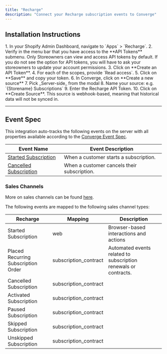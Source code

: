 ```yaml
---
title: "Recharge"
description: "Connect your Recharge subscription events to Converge"
---
```


## Installation Instructions


  <Steps>
      <Step title="Navigate to the Recharge Admin Dashboard">
      1. In your Shopify Admin Dashboard, navigate to `Apps` > `Recharge`.
      2. Verify in the menu bar that you have access to the **API Tokens** submenu.
      <Note>Only Storeowners can view and access API tokens by default. If you do not see the option for API tokens, you will have to ask your storeowners to update your account permissions. </Note>
  </Step>
  <Step title="Create your token">
      3. Click on **Create an API Token**.
      4. For each of the scopes, provide `Read access`.
      5. Click on **Save** and copy your token.
  </Step>
  <Step title="Create a new Server-side source in Converge">
      6. In Converge, click on **Create a new source**
      7. Pick _Server-side_ from the modal
      8. Name your source: e.g. `{Storename} Subscriptions`
  </Step>
  <Step title="Connect the Source">
      9. Enter the Recharge API Token.
      10. Click on **Create Source**.

  </Step>
  </Steps>
          <Note> This source is webhook-based, meaning that historical data will not be synced in. </Note>



---

## Event Spec

This integration auto-tracks the following events on the server with all properties available according to the [Converge Event Spec](/sources/converge-spec).

| Event Name                                                              | Event Description                           |
| ----------------------------------------------------------------------- | ------------------------------------------- |
| [Started Subscription](/sources/converge-spec#started-subscription)     | When a customer starts a subscription.      |
| [Cancelled Subscription](/sources/converge-spec#cancelled-subscription) | When a customer cancels their subscription. |

[//]: # "TODO: The RecurringSubscriptionPayment event and Skipped Subscription should be included"

### Sales Channels

More on sales channels can be found [here](/sources/concepts/sales-channels).

The following events are mapped to the following sales channel types:

| Recharge                            | Mapping               | Description                                                     |
| ----------------------------------- | --------------------- | --------------------------------------------------------------- |
| Started Subscription                | web                   | Browser-based interactions and actions     |
| Placed Recurring Subscription Order | subscription_contract | Automated events related to subscription renewals or contracts. |
| Cancelled Subscription              | subscription_contract |                                                                 |
| Activated Subscription              | subscription_contract |                                                                 |
| Paused Subscription                 | subscription_contract |                                                                 |
| Skipped Subscription                | subscription_contract |                                                                 |
| Unskipped Subscription              | subscription_contract |                                                                 |

